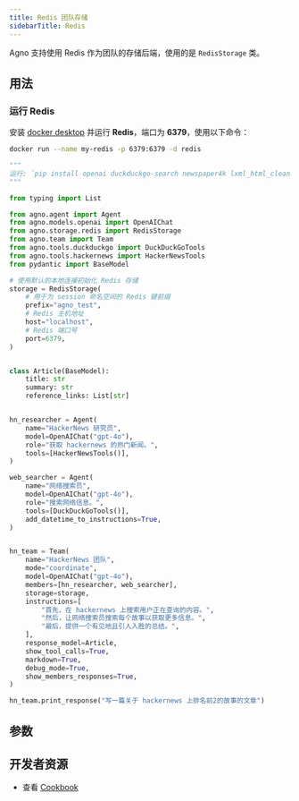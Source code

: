 ```yaml
---
title: Redis 团队存储
sidebarTitle: Redis
---
```


Agno 支持使用 Redis 作为团队的存储后端，使用的是 `RedisStorage` 类。

## 用法

### 运行 Redis

安装 [docker desktop](https://docs.docker.com/desktop/install/mac-install/) 并运行 **Redis**，端口为 **6379**，使用以下命令：

```bash
docker run --name my-redis -p 6379:6379 -d redis
```

```python redis_storage_for_team.py
"""
运行: `pip install openai duckduckgo-search newspaper4k lxml_html_clean agno redis` 来安装依赖
"""

from typing import List

from agno.agent import Agent
from agno.models.openai import OpenAIChat
from agno.storage.redis import RedisStorage
from agno.team import Team
from agno.tools.duckduckgo import DuckDuckGoTools
from agno.tools.hackernews import HackerNewsTools
from pydantic import BaseModel

# 使用默认的本地连接初始化 Redis 存储
storage = RedisStorage(
    # 用于为 session 命名空间的 Redis 键前缀
    prefix="agno_test",
    # Redis 主机地址
    host="localhost",
    # Redis 端口号
    port=6379,
)


class Article(BaseModel):
    title: str
    summary: str
    reference_links: List[str]


hn_researcher = Agent(
    name="HackerNews 研究员",
    model=OpenAIChat("gpt-4o"),
    role="获取 hackernews 的热门新闻。",
    tools=[HackerNewsTools()],
)

web_searcher = Agent(
    name="网络搜索员",
    model=OpenAIChat("gpt-4o"),
    role="搜索网络信息。",
    tools=[DuckDuckGoTools()],
    add_datetime_to_instructions=True,
)


hn_team = Team(
    name="HackerNews 团队",
    mode="coordinate",
    model=OpenAIChat("gpt-4o"),
    members=[hn_researcher, web_searcher],
    storage=storage,
    instructions=[
        "首先，在 hackernews 上搜索用户正在查询的内容。",
        "然后，让网络搜索员搜索每个故事以获取更多信息。",
        "最后，提供一个有见地且引人入胜的总结。",
    ],
    response_model=Article,
    show_tool_calls=True,
    markdown=True,
    debug_mode=True,
    show_members_responses=True,
)

hn_team.print_response("写一篇关于 hackernews 上排名前2的故事的文章")
```

## 参数

<Snippet file="storage-redis-params.mdx" />

## 开发者资源

- 查看 [ Cookbook](https://github.com/agno-agi/agno/blob/main/cookbook/storage/redis_storage/redis_storage_for_team.py)